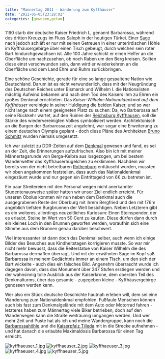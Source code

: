 ```yaml
---
title: "Männertag 2011 - Wanderung zum Kyffhäuser"
date: "2011-06-05T23:28:02"
categories: [gewesen,getan]
---
```


1190 starb der deutsche Kaiser Friedrich I., genannt Barbarossa, während des dritten Kreuzugs im Fluss Saleph in der heutigen Türkei. Einer [Sage](http://www.kyffnet.de/Geschichte/Sagen/sagen.html) nach jedoch schläft er nur mit seinen Getreuen in einer unterirdischen Höhle im Kyffhäusergebirge über einen Tisch gebeugt, durch welchen sein roter Bart hindurchgewachsen ist. Alle 100 Jahre schickt er einen Helfer an die Oberfläche um nachzusehen, ob noch Raben um den Berg kreisen. Sollten diese einst verschwunden sein, dann wird er wiederkehren an die Oberfläche und dem Land Ehre und Ruhm zurückbringen.

Eine schöne Geschichte, gerade für eine so lange gespaltene Nation wie Deutschland. Darum ist es nicht verwunderlich, dass mit der Neugründung des Deutschen Reiches unter Bismarck und Wilhelm I. die Nationalisten mächtig Aufwind bekamen und nach dem Tod des Kaisers ihm zu Ehren ein großes Denkmal errichteten. Das *Kaiser-Wilhelm-Nationaldenkmal auf dem Kyffhäuser* vereinigte in seiner Huldigung die beiden Kaiser, und so war nicht lange nach einem geeigneten Platz zu suchen: Da, wo Barbarossa auf seine Rückkehr wartet, auf den Ruinen der [Reichsburg Kyffhausen](http://de.wikipedia.org/wiki/Kyffhausen), soll die Stärke des wiedervereinigten Volkes symbolisiert werden. Architektonisch an die Burgen der Barbarossazeit angelehnt, war sogar eine Erweiterung zu einem deutschen Olympia geplant - doch diese Pläne des Architekten [Bruno Schmitz](http://de.wikipedia.org/wiki/Bruno_Schmitz) wurden niemals umgesetzt.

Ich war zuletzt zu DDR-Zeiten auf dem [Denkmal](http://kyffhaeuser-denkmal.de/web/de/home/home.asp) gewesen und fand, es sei an der Zeit, die Erinnerungen aufzufrischen. Also bin ich mit meiner Männertagsrunde von Berga-Kelbra aus losgezogen, um bei bestem Wanderwetter das Kyffhäuserhügelchen zu erklimmen. Nachdem wir bereits von der nicht betretbaren [Rothenburg](http://de.wikipedia.org/wiki/Rothenburg_(Thüringen)) enttäuscht wurden, mussten wir oben angekommen feststellen, dass auch das Nationaldenkmal eingezäunt wurde und nur gegen ein Eintrittsgeld von 6€ zu betreten ist.

Ein paar Streitereien mit den Personal wegen nicht anerkannter Studentenausweise später hatten wir unser Ziel endlich erreicht. Für unseren Obolus konnten wir nun neben dem Denkmal auch die ausgegrabenen Reste der Oberburg mit ihrem Bergfried und den mit 176m angeblich tiefsten Burgbrunnen der Welt besichtigen. Neben Letzteren gibt es ein weiteres, allerdings neuzeitliches Kuriosum: Einen Steinspender, der es erlaubt, Steine im Wert von 50 Cent zu kaufen. Diese dürfen dann durch ein kleines Loch in den Brunnen geworfen werden, woraufhin sich eine Stimme aus dem Brunnen genau darüber beschwert.

Viel interessanter ist dann doch das Denkmal selber, auch wenn ich einige Bilder des Besuches aus Kindheitstagen korrigieren musste. So war mir nicht mehr bewusst, dass die Reiterstatue von Kaiser Wilhelm die des Barbarossa dermaßen überragt. Und mit der erwähnten Sage im Kopf saß Barbarossa in meinem Gedächtnis immer an einem Tisch, um den sich der Bart wickelte - auch dies ein falsches Bild. Angenehm überrascht wurde ich dagegen davon, dass das Monument über 247 Stufen erstiegen werden und der wahnsinnig tolle Ausblick aus der Kaiserkrone, dem obersten Teil des Denkmalturms, über das gesamte - zugegeben kleine - Kyffhäusergebirge genossen werden kann.

Wer also ein Stück deutsche Geschichte hautnah erleben will, dem sei eine Wanderung zum Nationaldenkmal empfohlen. Fußfaule Menschen können auch bis fast zum Denkmalgelände mit dem Auto oder Motorrad fahren - letzteres haben zum Männertag viele Biker betrieben, doch auf den Wanderwegen kann die Straße weiträumig umgangen werden. Und wer mehr Zeit und Puste hat als ich und meine Wandergruppe, kann noch die [Barbarossahöhle](http://de.wikipedia.org/wiki/Barbarossahöhle) und die [Kaiserpfalz Tilleda](http://de.wikipedia.org/wiki/Pfalz_Tilleda) mit in die Strecke aufnehmen - und hat danach die erlaubte Maximaldosis Barbarossa für einen Tag erreicht.

![kyffhaeuser_1.jpg](kyffhaeuser_1.jpg)
![kyffhaeuser_2.jpg](kyffhaeuser_2.jpg)
![kyffhaeuser_3.jpg](kyffhaeuser_3.jpg)
![kyffhaeuser_4.jpg](kyffhaeuser_4.jpg)
![kyffhaeuser_5.jpg](kyffhaeuser_5.jpg)
